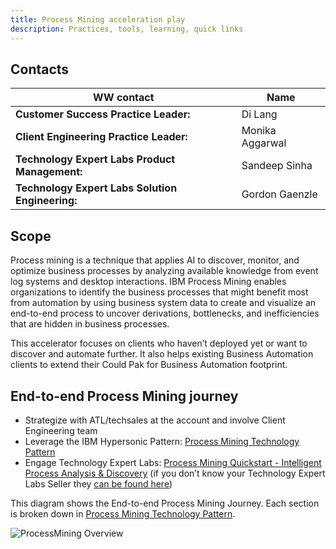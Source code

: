 ```yaml
---
title: Process Mining acceleration play
description: Practices, tools, learning, quick links
---
```



## Contacts

| WW contact| Name |
| --- | --- |
| **Customer Success Practice Leader:** | Di Lang |
| **Client Engineering Practice Leader:** | Monika Aggarwal |
| **Technology Expert Labs Product Management:** | Sandeep Sinha |
| **Technology Expert Labs Solution Engineering:** | Gordon Gaenzle |

## Scope

Process mining is a technique that applies AI to discover, monitor, and optimize business processes by analyzing available knowledge from event log systems and desktop interactions. IBM Process Mining enables organizations to identify the business processes that might benefit most from automation by using business system data to create and visualize an end-to-end process to uncover derivations, bottlenecks, and inefficiencies that are hidden in business processes.

This accelerator focuses on clients who haven’t deployed yet or want to discover and automate further. It also helps existing Business Automation clients to extend their Could Pak for Business Automation footprint.


## End-to-end Process Mining journey

- Strategize with ATL/techsales at the account and involve Client Engineering team
- Leverage the IBM Hypersonic Pattern: <a target='_blank' rel='noreferrer noopener' href="https://process-mining.tech-patterns.techzone.ibm.com">Process Mining Technology Pattern</a>
- Engage Technology Expert Labs: <a target='_blank' rel='noreferrer noopener' href="https://ibm.seismic.com/Link/Content/DCGC9F9CRPMX484PCHjQ4HFbmfXd">Process Mining Quickstart - Intelligent Process Analysis & Discovery</a> (if you don’t know your Technology Expert Labs Seller they <a target='_blank' rel='noreferrer noopener' href="https://clientresourcelocator.wdc1a.cirrus.ibm.com/">can be found here</a>)

This diagram shows the End-to-end Process Mining Journey. Each section is broken down in <a target='_blank' rel='noreferrer noopener' href="https://process-mining.tech-patterns.techzone.ibm.com/#how-to-use-this-pattern">Process Mining Technology Pattern</a>.

![ProcessMining Overview](../images/IPM_engagement.png)
